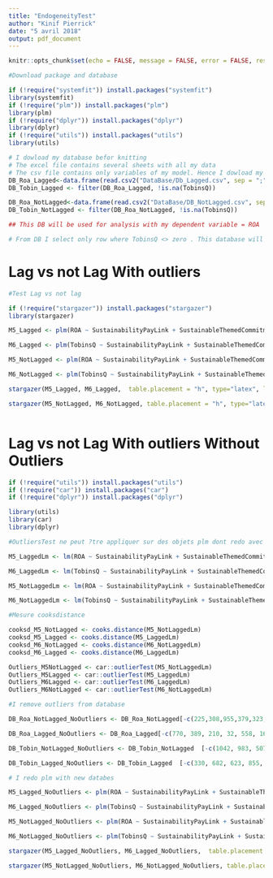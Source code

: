 ```yaml
---
title: "EndogeneityTest"
author: "Kinif Pierrick"
date: "5 avril 2018"
output: pdf_document
---
```


```r
knitr::opts_chunk$set(echo = FALSE, message = FALSE, error = FALSE, results = 'asis')
```

```r
#Download package and database

if (!require("systemfit")) install.packages("systemfit")
library(systemfit)
if (!require("plm")) install.packages("plm")
library(plm)
if (!require("dplyr")) install.packages("dplyr")
library(dplyr)
if (!require("utils")) install.packages("utils")
library(utils)

# I dowload my database befor knitting
# The excel file contains several sheets with all my data
# The csv file contains only variables of my model. Hence I dowload my DB with read.csv2
DB_Roa_Lagged<-data.frame(read.csv2("DataBase/Db_Lagged.csv", sep = ";",stringsAsFactors=FALSE, header = TRUE ))
DB_Tobin_Lagged <- filter(DB_Roa_Lagged, !is.na(TobinsQ))

DB_Roa_NotLagged<-data.frame(read.csv2("DataBase/DB_NotLagged.csv", sep = ";",stringsAsFactors=FALSE, header = TRUE ))
DB_Tobin_NotLagged <- filter(DB_Roa_NotLagged, !is.na(TobinsQ))

## This DB will be used for analysis with my dependent variable = ROA

# From DB I select only row where TobinsQ <> zero . This database will be used when my dependent variable = TobinsQ

```


# Lag vs not Lag With outliers

```r
#Test Lag vs not lag

if (!require("stargazer")) install.packages("stargazer")
library(stargazer)

M5_Lagged <- plm(ROA ~ SustainabilityPayLink + SustainableThemedCommitment + AuditScore + EnergyProductivity + CarbonProductivity + WaterProductivity + WasteProductivity + Leverage + NetMargin + FirmSize + Industry , model = "within", data = DB_Roa_Lagged, index = c("Companies", "YearFinancialIndicator"))

M6_Lagged <- plm(TobinsQ ~ SustainabilityPayLink + SustainableThemedCommitment + AuditScore + EnergyProductivity + CarbonProductivity + WaterProductivity + WasteProductivity + Leverage + NetMargin + FirmSize + Industry , model = "within", data = DB_Tobin_Lagged, index = c("Companies", "YearFinancialIndicator"))

M5_NotLagged <- plm(ROA ~ SustainabilityPayLink + SustainableThemedCommitment + AuditScore + EnergyProductivity + CarbonProductivity + WaterProductivity + WasteProductivity + Leverage + NetMargin + FirmSize + Industry , model = "within", data = DB_Roa_NotLagged, index = c("Companies", "YearFinancialIndicator"))

M6_NotLagged <- plm(TobinsQ ~ SustainabilityPayLink + SustainableThemedCommitment + AuditScore + EnergyProductivity + CarbonProductivity + WaterProductivity + WasteProductivity + Leverage + NetMargin + FirmSize + Industry , model = "within", data = DB_Tobin_NotLagged, index = c("Companies", "YearFinancialIndicator"))

stargazer(M5_Lagged, M6_Lagged,  table.placement = "h", type="latex", label = "Plm", title = "Within Model M5 et M6 with one lag", header = FALSE)

stargazer(M5_NotLagged, M6_NotLagged, table.placement = "h", type="latex", label = "Plm", title = "Within Model M5 et M6 withoutlag", header = FALSE)



```


\newpage

# Lag vs not Lag With outliers Without Outliers


```r
if (!require("utils")) install.packages("utils")
if (!require("car")) install.packages("car")
if (!require("dplyr")) install.packages("dplyr")

library(utils)
library(car)
library(dplyr)

#OutliersTest ne peut ?tre appliquer sur des objets plm dont redo avec lm

M5_LaggedLm <- lm(ROA ~ SustainabilityPayLink + SustainableThemedCommitment + AuditScore + EnergyProductivity + CarbonProductivity + WaterProductivity + WasteProductivity + Leverage + NetMargin + FirmSize + Industry, data = DB_Roa_Lagged)

M6_LaggedLm <- lm(TobinsQ ~ SustainabilityPayLink + SustainableThemedCommitment + AuditScore + EnergyProductivity + CarbonProductivity + WaterProductivity + WasteProductivity + Leverage + NetMargin + FirmSize + Industry, data = DB_Tobin_Lagged)

M5_NotLaggedLm <- lm(ROA ~ SustainabilityPayLink + SustainableThemedCommitment + AuditScore + EnergyProductivity + CarbonProductivity + WaterProductivity + WasteProductivity + Leverage + NetMargin + FirmSize + Industry, data = DB_Roa_NotLagged)

M6_NotLaggedLm <- lm(TobinsQ ~ SustainabilityPayLink + SustainableThemedCommitment + AuditScore + EnergyProductivity + CarbonProductivity + WaterProductivity + WasteProductivity + Leverage + NetMargin + FirmSize + Industry, data = DB_Tobin_NotLagged)

#Mesure cooksdistance

cooksd_M5_NotLagged <- cooks.distance(M5_NotLaggedLm)
cooksd_M5_Lagged <- cooks.distance(M5_LaggedLm)
cooksd_M6_NotLagged <- cooks.distance(M6_NotLaggedLm)
cooksd_M6_Lagged <- cooks.distance(M6_LaggedLm)

Outliers_M5NotLagged <- car::outlierTest(M5_NotLaggedLm)
Outliers_M5Lagged <- car::outlierTest(M5_LaggedLm)
Outliers_M6Lagged <- car::outlierTest(M6_LaggedLm)
Outliers_M6NotLagged <- car::outlierTest(M6_NotLaggedLm)

#I remove outliers from database

DB_Roa_NotLagged_NoOutliers <- DB_Roa_NotLagged[-c(225,308,955,379,323,1168,771),]

DB_Roa_Lagged_NoOutliers <- DB_Roa_Lagged[-c(770, 389, 210, 32, 558, 161, 390, 771),]

DB_Tobin_NotLagged_NoOutliers <- DB_Tobin_NotLagged  [-c(1042, 983, 507, 524, 695, 631, 274, 875, 561, 933),]

DB_Tobin_Lagged_NoOutliers <- DB_Tobin_Lagged  [-c(330, 682, 623, 855, 872, 271, 1043, 979, 573, 909),]

# I redo plm with new databes

M5_Lagged_NoOutliers <- plm(ROA ~ SustainabilityPayLink + SustainableThemedCommitment + AuditScore + EnergyProductivity + CarbonProductivity + WaterProductivity + WasteProductivity + Leverage + NetMargin + FirmSize + Industry , model = "within", data = DB_Roa_Lagged_NoOutliers, index = c("Companies", "YearFinancialIndicator"))

M6_Lagged_NoOutliers <- plm(TobinsQ ~ SustainabilityPayLink + SustainableThemedCommitment + AuditScore + EnergyProductivity + CarbonProductivity + WaterProductivity + WasteProductivity + Leverage + NetMargin + FirmSize + Industry , model = "within", data = DB_Tobin_Lagged_NoOutliers, index = c("Companies", "YearFinancialIndicator"))

M5_NotLagged_NoOutliers <- plm(ROA ~ SustainabilityPayLink + SustainableThemedCommitment + AuditScore + EnergyProductivity + CarbonProductivity + WaterProductivity + WasteProductivity + Leverage + NetMargin + FirmSize + Industry , model = "within", data = DB_Roa_NotLagged_NoOutliers, index = c("Companies", "YearFinancialIndicator"))

M6_NotLagged_NoOutliers <- plm(TobinsQ ~ SustainabilityPayLink + SustainableThemedCommitment + AuditScore + EnergyProductivity + CarbonProductivity + WaterProductivity + WasteProductivity + Leverage + NetMargin + FirmSize + Industry , model = "within", data = DB_Tobin_NotLagged_NoOutliers, index = c("Companies", "YearFinancialIndicator"))

stargazer(M5_Lagged_NoOutliers, M6_Lagged_NoOutliers,  table.placement = "h", type="latex", label = "Plm", title = "Within Model M5 et M6 with one lag and without outliers", header = FALSE)

stargazer(M5_NotLagged_NoOutliers, M6_NotLagged_NoOutliers, table.placement = "h", type="latex", label = "Plm", title = "Within Model M5 et M6 withoutlag and without outliers", header = FALSE)

```
